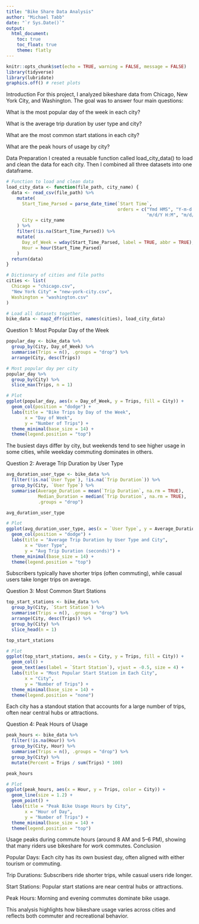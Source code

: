 ```yaml
---
title: "Bike Share Data Analysis"
author: "Michael Tabb"
date: "`r Sys.Date()`"
output:
  html_document:
    toc: true
    toc_float: true
    theme: flatly
---
```


```r
knitr::opts_chunk$set(echo = TRUE, warning = FALSE, message = FALSE)
library(tidyverse)
library(lubridate)
graphics.off() # reset plots
```

Introduction
For this project, I analyzed bikeshare data from Chicago, New York City, and Washington.
The goal was to answer four main questions:

What is the most popular day of the week in each city?

What is the average trip duration by user type and city?

What are the most common start stations in each city?

What are the peak hours of usage by city?

Data Preparation
I created a reusable function called load_city_data() to load and clean the data for each city.
Then I combined all three datasets into one dataframe.

```r
# Function to load and clean data
load_city_data <- function(file_path, city_name) {
  data <- read_csv(file_path) %>%
    mutate(
      Start_Time_Parsed = parse_date_time(`Start Time`,
                                          orders = c("Ymd HMS", "Y-m-d H:M:S",
                                                     "m/d/Y H:M", "m/d/Y H:M:S")),
      City = city_name
    ) %>%
    filter(!is.na(Start_Time_Parsed)) %>%
    mutate(
      Day_of_Week = wday(Start_Time_Parsed, label = TRUE, abbr = TRUE),
      Hour = hour(Start_Time_Parsed)
    )
  return(data)
}

# Dictionary of cities and file paths
cities <- list(
  Chicago = "chicago.csv",
  "New York City" = "new-york-city.csv",
  Washington = "washington.csv"
)

# Load all datasets together
bike_data <- map2_dfr(cities, names(cities), load_city_data)
```

Question 1: Most Popular Day of the Week

```r
popular_day <- bike_data %>%
  group_by(City, Day_of_Week) %>%
  summarise(Trips = n(), .groups = "drop") %>%
  arrange(City, desc(Trips))

# Most popular day per city
popular_day %>%
  group_by(City) %>%
  slice_max(Trips, n = 1)

# Plot
ggplot(popular_day, aes(x = Day_of_Week, y = Trips, fill = City)) +
  geom_col(position = "dodge") +
  labs(title = "Bike Trips by Day of the Week",
       x = "Day of Week",
       y = "Number of Trips") +
  theme_minimal(base_size = 14) +
  theme(legend.position = "top")

```

The busiest days differ by city, but weekends tend to see higher usage in some cities, while weekday commuting dominates in others.

Question 2: Average Trip Duration by User Type

```r
avg_duration_user_type <- bike_data %>%
  filter(!is.na(`User Type`), !is.na(`Trip Duration`)) %>%
  group_by(City, `User Type`) %>%
  summarise(Average_Duration = mean(`Trip Duration`, na.rm = TRUE),
            Median_Duration = median(`Trip Duration`, na.rm = TRUE),
            .groups = "drop")

avg_duration_user_type

# Plot
ggplot(avg_duration_user_type, aes(x = `User Type`, y = Average_Duration, fill = City)) +
  geom_col(position = "dodge") +
  labs(title = "Average Trip Duration by User Type and City",
       x = "User Type",
       y = "Avg Trip Duration (seconds)") +
  theme_minimal(base_size = 14) +
  theme(legend.position = "top")

```

Subscribers typically have shorter trips (often commuting), while casual users take longer trips on average.

Question 3: Most Common Start Stations

```r
top_start_stations <- bike_data %>%
  group_by(City, `Start Station`) %>%
  summarise(Trips = n(), .groups = "drop") %>%
  arrange(City, desc(Trips)) %>%
  group_by(City) %>%
  slice_head(n = 1)

top_start_stations

# Plot
ggplot(top_start_stations, aes(x = City, y = Trips, fill = City)) +
  geom_col() +
  geom_text(aes(label = `Start Station`), vjust = -0.5, size = 4) +
  labs(title = "Most Popular Start Station in Each City",
       x = "City",
       y = "Number of Trips") +
  theme_minimal(base_size = 14) +
  theme(legend.position = "none")

```

Each city has a standout station that accounts for a large number of trips, often near central hubs or attractions.

Question 4: Peak Hours of Usage

```r
peak_hours <- bike_data %>%
  filter(!is.na(Hour)) %>%
  group_by(City, Hour) %>%
  summarise(Trips = n(), .groups = "drop") %>%
  group_by(City) %>%
  mutate(Percent = Trips / sum(Trips) * 100)

peak_hours

# Plot
ggplot(peak_hours, aes(x = Hour, y = Trips, color = City)) +
  geom_line(size = 1.2) +
  geom_point() +
  labs(title = "Peak Bike Usage Hours by City",
       x = "Hour of Day",
       y = "Number of Trips") +
  theme_minimal(base_size = 14) +
  theme(legend.position = "top")

```

Usage peaks during commute hours (around 8 AM and 5–6 PM), showing that many riders use bikeshare for work commutes.
Conclusion

Popular Days: Each city has its own busiest day, often aligned with either tourism or commuting.

Trip Durations: Subscribers ride shorter trips, while casual users ride longer.

Start Stations: Popular start stations are near central hubs or attractions.

Peak Hours: Morning and evening commutes dominate bike usage.

This analysis highlights how bikeshare usage varies across cities and reflects both commuter and recreational behavior.
